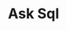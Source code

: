---
title: Ask Sql
time: "2023"
image: /project/ask-sql/thumb.png
order: 3
url: https://github.com/MatthewAraujo/AskSqIA
description: This app uses AI to convert natural language questions into SQL commands, making it easier to work with databases. This improves data retrieval and manipulation for better efficiency.
tags: 
  - Ruby 
  - Kotlin
  - Unity3D
  - Python
  - Flask
---